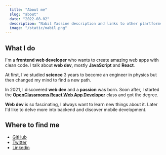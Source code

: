 ```yaml
---
  title: "About me"
  slug: "about"
  date: "2022-08-02"
  description: "Nabil Yassine description and links to other plartforms"
  image: "/static/nabil.png"
---
```


## What I do

I'm a **frontend web developer** who wants to create amazing web apps with clean code. I talk about **web dev**, mostly **JavaScript** and **React**.

At first, I've studied **science** 3 years to become an engineer in physics but then changed my mind to find a new path.

In 2021, I discovered **web dev** and a **passion** was born. Soon after, I started the [**OpenClassrooms React Web App Developer**](https://openclassrooms.com/fr/paths/516-developpeur-dapplication-javascript-react) class and got the degree.

**Web dev** is so fascinating, I always want to learn new things about it. Later I'd like to delve more into backend and discover mobile development.

## Where to find me

- [GitHub](https://github.com/Nabil-Y)
- [Twitter](https://twitter.com/nabil_io)
- [Linkedin](https://www.linkedin.com/in/nabil-yassine-0a5262226/)
